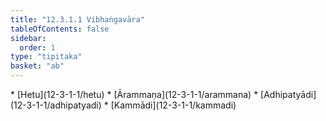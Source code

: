 ```yaml
---
title: "12.3.1.1 Vibhaṅgavāra"
tableOfContents: false
sidebar:
  order: 1
type: "tipitaka"
basket: "ab"
---
```



<DynamicBreadcrumb />



<TableOfContents>
* [Hetu](12-3-1-1/hetu)
* [Ārammaṇa](12-3-1-1/arammana)
* [Adhipatyādi](12-3-1-1/adhipatyadi)
* [Kammādi](12-3-1-1/kammadi)
</TableOfContents>